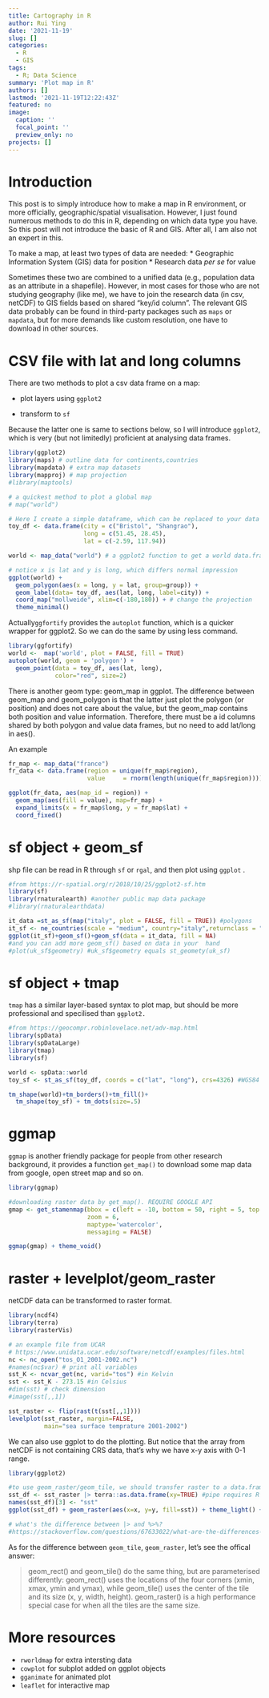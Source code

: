 ```yaml
---
title: Cartography in R
author: Rui Ying
date: '2021-11-19'
slug: []
categories:
  - R
  - GIS
tags:
  - R; Data Science
summary: 'Plot map in R'
authors: []
lastmod: '2021-11-19T12:22:43Z'
featured: no
image:
  caption: ''
  focal_point: ''
  preview_only: no
projects: []
---
```


# Introduction
This post is to simply introduce how to make a map in R environment, or more officially,
geographic/spatial visualisation. However, I just found numerous methods to do this in R,
depending on which data type you have. So this post will not introduce the basic of R and GIS.
After all, I am also not an expert in this.


To make a map, at least two types of data are needed:
* Geographic Information System (GIS) data for position
* Research data _per se_ for value

Sometimes these two are combined to a unified data (e.g., population data as an attribute in a shapefile). However, 
in most cases for those who are not studying geography (like me), we have to join
the research data (in csv, netCDF) to GIS fields based on shared "key/id column". The relevant GIS data probably can be found in third-party packages such as `maps` or `mapdata`, but for more demands like custom resolution, one have to download in other sources.

# CSV file with lat and long columns

There are two methods to plot a csv data frame on a map:

- plot layers using `ggplot2`

- transform to `sf`

Because the latter one is same to sections below, so I will introduce `ggplot2`, 
which is very (but not limitedly) proficient at analysing data frames.

```r
library(ggplot2)
library(maps) # outline data for continents,countries
library(mapdata) # extra map datasets
library(mapproj) # map projection
#library(maptools)

# a quickest method to plot a global map
# map("world")

# Here I create a simple dataframe, which can be replaced to your data by read.csv()
toy_df <- data.frame(city = c("Bristol", "Shangrao"),
                     long = c(51.45, 28.45),
                     lat = c(-2.59, 117.94))

world <- map_data("world") # a ggplot2 function to get a world data.frame,see also borders

# notice x is lat and y is long, which differs normal impression
ggplot(world) +
  geom_polygon(aes(x = long, y = lat, group=group)) + 
  geom_label(data= toy_df, aes(lat, long, label=city)) +
  coord_map("mollweide", xlim=c(-180,180)) + # change the projection
  theme_minimal()
```

Actually`ggfortify` provides the `autoplot` function, which is a quicker wrapper for ggplot2. So
we can do the same by using less command.
```r
library(ggfortify)
world <-  map('world', plot = FALSE, fill = TRUE)
autoplot(world, geom = 'polygon') +
  geom_point(data = toy_df, aes(lat, long),
             color="red", size=2)
```

There is another geom type: geom_map in ggplot. The difference between geom_map and 
geom_polygon is that the latter just plot the polygon (or position) and does not care about 
the value, but the geom_map contains both position and value information. Therefore,
there must be a id columns shared by both polygon and value data frames, but no
need to add lat/long in aes().

An example
```r
fr_map <- map_data("france")
fr_data <- data.frame(region = unique(fr_map$region), 
                      value     = rnorm(length(unique(fr_map$region))))

ggplot(fr_data, aes(map_id = region)) +
  geom_map(aes(fill = value), map=fr_map) +
  expand_limits(x = fr_map$long, y = fr_map$lat) +
  coord_fixed()
```

# sf object + geom_sf

shp file can be read in R through `sf` or `rgal`, and then plot using `ggplot` .
```r
#from https://r-spatial.org/r/2018/10/25/ggplot2-sf.htm
library(sf)
library(rnaturalearth) #another public map data package
#library(rnaturalearthdata)

it_data =st_as_sf(map("italy", plot = FALSE, fill = TRUE)) #polygons
it_sf <- ne_countries(scale = "medium", country="italy",returnclass = "sf") #an outline
ggplot(it_sf)+geom_sf()+geom_sf(data = it_data, fill = NA) 
#and you can add more geom_sf() based on data in your  hand
#plot(uk_sf$geometry) #uk_sf$geometry equals st_geomety(uk_sf)
```

# sf object + tmap

`tmap` has a similar layer-based syntax to plot map, but should be more professional and specilised than `ggplot2.`
```r
#from https://geocompr.robinlovelace.net/adv-map.html
library(spData)
library(spDataLarge)
library(tmap)
library(sf)

world <- spData::world
toy_sf <- st_as_sf(toy_df, coords = c("lat", "long"), crs=4326) #WGS84

tm_shape(world)+tm_borders()+tm_fill()+
  tm_shape(toy_sf) + tm_dots(size=.5)
```

# ggmap

`ggmap` is another friendly package for people from other research background, it provides
a function `get_map()` to download some map data from google, open street map and so on.
```r
library(ggmap)

#downloading raster data by get_map(). REQUIRE GOOGLE API
gmap <- get_stamenmap(bbox = c(left = -10, bottom = 50, right = 5, top = 60),
                      zoom = 6,
                      maptype='watercolor',
                      messaging = FALSE)

ggmap(gmap) + theme_void()
```


# raster + levelplot/geom_raster

netCDF data can be transformed to raster format.

```r
library(ncdf4)
library(terra)
library(rasterVis)

# an example file from UCAR
# https://www.unidata.ucar.edu/software/netcdf/examples/files.html
nc <- nc_open("tos_O1_2001-2002.nc")
#names(nc$var) # print all variables
sst_K <- ncvar_get(nc, varid="tos") #in Kelvin
sst <- sst_K - 273.15 #in Celsius
#dim(sst) # check dimension
#image(sst[,,1])

sst_raster <- flip(rast(t(sst[,,1])))
levelplot(sst_raster, margin=FALSE,
          main="sea surface temprature 2001-2002")
```

We can also use ggplot to do the plotting. But notice that the array from netCDF is not containing
CRS data, that's why we have x-y axis with 0-1 range.
```r
library(ggplot2)

#to use geom_raster/geom_tile, we should transfer raster to a data.frame
sst_df <- sst_raster |> terra::as.data.frame(xy=TRUE) #pipe requires R > 4.1, otherwise use %>% in tidyverse
names(sst_df)[3] <- "sst"
ggplot(sst_df) + geom_raster(aes(x=x, y=y, fill=sst)) + theme_light() + scale_fill_viridis_c()

# what's the difference between |> and %>%?
#https://stackoverflow.com/questions/67633022/what-are-the-differences-between-rs-new-native-pipe-and-the-magrittr-pipe
```

As for the difference between `geom_tile`, `geom_raster`, let's see the offical answer:

> geom_rect() and geom_tile() do the same thing, but are parameterised differently: geom_rect() uses the locations of the four corners (xmin, xmax, ymin and ymax), while geom_tile() uses the center of the tile and its size (x, y, width, height). geom_raster() is a high performance special case for when all the tiles are the same size.


# More resources
- `rworldmap` for extra intersting data
- `cowplot` for subplot added on ggplot objects
- `gganimate` for animated plot
- `leaflet` for interactive map

